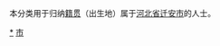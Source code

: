 {{Catnav|頁面分類|各種主題的頁面分類|依中国各省来作的分类|各地中国人|河北人|唐山人}}
{{Catnav|頁面分類|人物|各國人物|中国人|各地中国人|河北人|唐山人}}
本分类用于归纳[[籍贯|籍贯]]（出生地）属于[[河北省|河北省]][[迁安市|迁安市]]的人士。

[[Category:迁安市|*]]
[[Category:唐山人|市]]